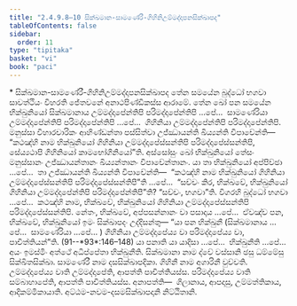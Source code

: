 ```yaml
---
title: "2.4.9.8–10 සික්ඛමාන-සාමණේරී-ගිහිනිඋම්මද්දාපනසික්ඛාපද"
tableOfContents: false
sidebar:
  order: 11
type: "tipitaka"
basket: "vi"
book: "paci"
---
```



<DynamicBreadcrumb />

<Paragraph type="center" book="paci">
* සික්ඛමාන-සාමණේරී-ගිහිනිඋම්මද්දාපනසික්ඛාපද
</Paragraph>

<Division number="1210" book="paci">

<Paragraph number="3490" book="paci">
තේන සමයේන බුද්ධෝ භගවා සාවත්ථියං විහරති ජේතවනේ අනාථපිණ්ඩිකස්ස ආරාමේ. තේන ඛෝ පන සමයේන භික්ඛුනියෝ සික්ඛමානාය උම්මද්දාපේන්තිපි පරිමද්දාපේන්තිපි …පේ…  සාමණේරියා උම්මද්දාපේන්තිපි පරිමද්දාපේන්තිපි …පේ…  ගිහිනියා උම්මද්දාපේන්තිපි පරිමද්දාපේන්තිපි. මනුස්සා විහාරචාරිකං ආහිණ්ඩන්තා පස්සිත්වා උජ්ඣායන්ති ඛිය්‍යන්ති විපාචේන්ති—  “කථඤ්හි නාම භික්ඛුනියෝ ගිහිනියා උම්මද්දාපේස්සන්තිපි පරිමද්දාපේස්සන්තිපි, සේය්‍යථාපි ගිහිනියෝ කාමභෝගිනියෝ”ති.
</Paragraph>

<Paragraph number="3491" book="paci">
අස්සෝසුං ඛෝ භික්ඛුනියෝ තේසං මනුස්සානං උජ්ඣායන්තානං ඛිය්‍යන්තානං විපාචේන්තානං. යා තා භික්ඛුනියෝ අප්පිච්ඡා …පේ…  තා උජ්ඣායන්ති ඛිය්‍යන්ති විපාචේන්ති—  “කථඤ්හි නාම භික්ඛුනියෝ ගිහිනියා උම්මද්දාපේස්සන්තිපි පරිමද්දාපේස්සන්තිපී”ති …පේ…  “සච්චං කිර, භික්ඛවේ, භික්ඛුනියෝ ගිහිනියා උම්මද්දාපේන්තිපි පරිමද්දාපේන්තිපී”ති? “සච්චං, භගවා”ති. විගරහි බුද්ධෝ භගවා …පේ…  කථඤ්හි නාම, භික්ඛවේ, භික්ඛුනියෝ ගිහිනියා උම්මද්දාපේස්සන්තිපි පරිමද්දාපේස්සන්තිපි. නේතං, භික්ඛවේ, අප්පසන්නානං වා පසාදාය …පේ…  ඒවඤ්ච පන, භික්ඛවේ, භික්ඛුනියෝ ඉමං සික්ඛාපදං උද්දිසන්තු—
</Paragraph>

</Division>
<Division number="1211" book="paci">

<Paragraph number="3492" book="paci">
<Emphasis>“යා පන භික්ඛුනී (සික්ඛමානාය …පේ…  සාමණේරියා …පේ… ) ගිහිනියා උම්මද්දාපේය්‍ය වා පරිමද්දාපේය්‍ය වා, පාචිත්තියන්”</Emphasis>ති. (91--*93*:<Emphasis>146–148</Emphasis>)
</Paragraph>

</Division>
<Division number="1212" book="paci">

<Paragraph number="3493" book="paci">
<Emphasis>යා පනා</Emphasis>ති යා යාදිසා …පේ…  <Emphasis>භික්ඛුනී</Emphasis>ති …පේ…  අයං ඉමස්මිං අත්ථේ අධිප්පේතා භික්ඛුනීති.
</Paragraph>

<Paragraph number="3494" book="paci">
<Emphasis>සික්ඛමානා</Emphasis> නාම ද්වේ වස්සානි ඡසු ධම්මේසු සික්ඛිතසික්ඛා.
</Paragraph>

<Paragraph number="3495" book="paci">
<Emphasis>සාමණේරී</Emphasis> නාම දසසික්ඛාපදිකා.
</Paragraph>

<Paragraph number="3496" book="paci">
<Emphasis>ගිහිනී</Emphasis> නාම අගාරිනී වුච්චති.
</Paragraph>

<Paragraph number="3497" book="paci">
<Emphasis>උම්මද්දාපේය්‍ය වා</Emphasis>ති උම්මද්දාපේති, ආපත්ති පාචිත්තියස්ස.
</Paragraph>

<Paragraph number="3498" book="paci">
<Emphasis>පරිමද්දාපේය්‍ය වා</Emphasis>ති සම්බාහාපේති, ආපත්ති පාචිත්තියස්ස.
</Paragraph>

</Division>
<Division number="1213" book="paci">

<Paragraph number="3499" book="paci">
අනාපත්ති—  ගිලානාය, ආපදාසු, උම්මත්තිකාය, ආදිකම්මිකායාති.

</Paragraph>
</Division>

<Paragraph number="3500" type="center" book="paci">
අට්ඨම-නවම-දසමසික්ඛාපදානි නිට්ඨිතානි.
</Paragraph>